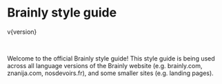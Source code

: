 
<Meta title="Introduction ✏️/Getting Started" />

# Brainly style guide

<Label type="transparent">v{version}</Label>

<br />

Welcome to the official Brainly style guide! This style guide is being used across all language versions of the Brainly website (e.g. <Link href="https://brainly.com">brainly.com</Link>, <Link href="https://znanija.com">znanija.com</Link>, <Link href="https://nosdevoirs.fr">nosdevoirs.fr</Link>), and some smaller sites (e.g. landing pages).
